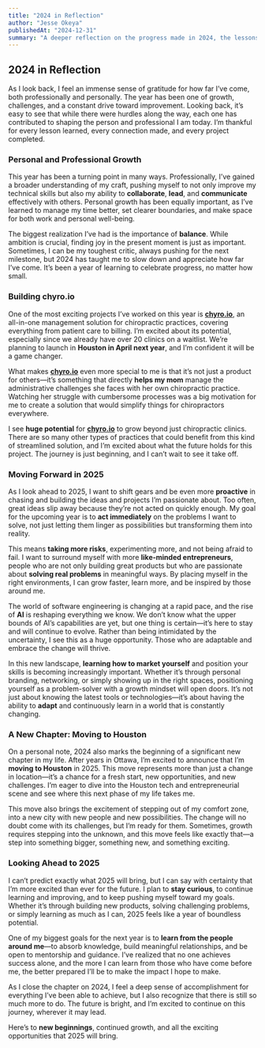 ```yaml
---
title: "2024 in Reflection"
author: "Jesse Okeya"
publishedAt: "2024-12-31"
summary: "A deeper reflection on the progress made in 2024, the lessons learned, and an optimistic outlook for the exciting opportunities in 2025."
---
```


## 2024 in Reflection

As I look back, I feel an immense sense of gratitude for how far I’ve come, both professionally and personally. The year has been one of growth, challenges, and a constant drive toward improvement. Looking back, it’s easy to see that while there were hurdles along the way, each one has contributed to shaping the person and professional I am today. I’m thankful for every lesson learned, every connection made, and every project completed.

### Personal and Professional Growth

This year has been a turning point in many ways. Professionally, I’ve gained a broader understanding of my craft, pushing myself to not only improve my technical skills but also my ability to **collaborate**, **lead**, and **communicate** effectively with others. Personal growth has been equally important, as I’ve learned to manage my time better, set clearer boundaries, and make space for both work and personal well-being.

The biggest realization I’ve had is the importance of **balance**. While ambition is crucial, finding joy in the present moment is just as important. Sometimes, I can be my toughest critic, always pushing for the next milestone, but 2024 has taught me to slow down and appreciate how far I’ve come. It’s been a year of learning to celebrate progress, no matter how small.

### Building chyro.io

One of the most exciting projects I’ve worked on this year is [**chyro.io**](https://chyro.io), an all-in-one management solution for chiropractic practices, covering everything from patient care to billing. I’m excited about its potential, especially since we already have over 20 clinics on a waitlist. We’re planning to launch in **Houston in April next year**, and I’m confident it will be a game changer.

What makes [**chyro.io**](https://chyro.io) even more special to me is that it’s not just a product for others—it’s something that directly **helps my mom** manage the administrative challenges she faces with her own chiropractic practice. Watching her struggle with cumbersome processes was a big motivation for me to create a solution that would simplify things for chiropractors everywhere.

I see **huge potential** for [**chyro.io**](https://chyro.io) to grow beyond just chiropractic clinics. There are so many other types of practices that could benefit from this kind of streamlined solution, and I’m excited about what the future holds for this project. The journey is just beginning, and I can’t wait to see it take off.

### Moving Forward in 2025

As I look ahead to 2025, I want to shift gears and be even more **proactive** in chasing and building the ideas and projects I’m passionate about. Too often, great ideas slip away because they’re not acted on quickly enough. My goal for the upcoming year is to **act immediately** on the problems I want to solve, not just letting them linger as possibilities but transforming them into reality.

This means **taking more risks**, experimenting more, and not being afraid to fail. I want to surround myself with more **like-minded entrepreneurs**, people who are not only building great products but who are passionate about **solving real problems** in meaningful ways. By placing myself in the right environments, I can grow faster, learn more, and be inspired by those around me.

The world of software engineering is changing at a rapid pace, and the rise of **AI** is reshaping everything we know. We don’t know what the upper bounds of AI’s capabilities are yet, but one thing is certain—it’s here to stay and will continue to evolve. Rather than being intimidated by the uncertainty, I see this as a huge opportunity. Those who are adaptable and embrace the change will thrive.

In this new landscape, **learning how to market yourself** and position your skills is becoming increasingly important. Whether it’s through personal branding, networking, or simply showing up in the right spaces, positioning yourself as a problem-solver with a growth mindset will open doors. It’s not just about knowing the latest tools or technologies—it’s about having the ability to **adapt** and continuously learn in a world that is constantly changing.

### A New Chapter: Moving to Houston

On a personal note, 2024 also marks the beginning of a significant new chapter in my life. After years in Ottawa, I’m excited to announce that I’m **moving to Houston** in 2025. This move represents more than just a change in location—it’s a chance for a fresh start, new opportunities, and new challenges. I’m eager to dive into the Houston tech and entrepreneurial scene and see where this next phase of my life takes me.

This move also brings the excitement of stepping out of my comfort zone, into a new city with new people and new possibilities. The change will no doubt come with its challenges, but I’m ready for them. Sometimes, growth requires stepping into the unknown, and this move feels like exactly that—a step into something bigger, something new, and something exciting.

### Looking Ahead to 2025

I can’t predict exactly what 2025 will bring, but I can say with certainty that I’m more excited than ever for the future. I plan to **stay curious**, to continue learning and improving, and to keep pushing myself toward my goals. Whether it’s through building new products, solving challenging problems, or simply learning as much as I can, 2025 feels like a year of boundless potential.

One of my biggest goals for the next year is to **learn from the people around me**—to absorb knowledge, build meaningful relationships, and be open to mentorship and guidance. I’ve realized that no one achieves success alone, and the more I can learn from those who have come before me, the better prepared I’ll be to make the impact I hope to make.

As I close the chapter on 2024, I feel a deep sense of accomplishment for everything I’ve been able to achieve, but I also recognize that there is still so much more to do. The future is bright, and I’m excited to continue on this journey, wherever it may lead.

Here’s to **new beginnings**, continued growth, and all the exciting opportunities that 2025 will bring.
